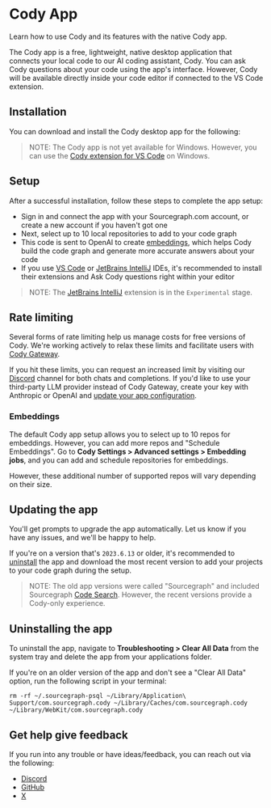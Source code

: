 # Cody App

<p className="subtitle">Learn how to use Cody and its features with the native Cody app.</p>

The Cody app is a free, lightweight, native desktop application that connects your local code to our AI coding assistant, Cody. You can ask Cody questions about your code using the app's interface. However, Cody will be available directly inside your code editor if connected to the VS Code extension.

## Installation

You can download and install the Cody desktop app for the following:

<ProductCards>
	<ProductCard href="https://sourcegraph.com/.api/app/latest?arch=aarch64&target=darwin" imgSrc="https://storage.googleapis.com/sourcegraph-assets/Docs/mac-logo.png" imgAlt="macOS" title="macOS (Apple Silicon)" description="Install Cody app for your Apple Silicon computers. " />
  <ProductCard href="https://sourcegraph.com/.api/app/latest?arch=x86_64&target=darwin" imgSrc="https://storage.googleapis.com/sourcegraph-assets/Docs/mac-logo.png" imgAlt="macOS" title="macOS (Intel)" description="Install Cody app for your Apple Intel-based computers." />
  <ProductCard href="https://sourcegraph.com/.api/app/latest?arch=x86_64&target=linux" imgSrc="https://storage.googleapis.com/sourcegraph-assets/Docs/linux-icon.png" imgAlt="Linux" title="Linux" description="Install Cody app for your Linux-based computers." />

</ProductCards>

> NOTE: The Cody app is not yet available for Windows. However, you can use the [Cody extension for VS Code](/cody/clients/install-vscode) on Windows.

## Setup

After a successful installation, follow these steps to complete the app setup:

- Sign in and connect the app with your Sourcegraph.com account, or create a new account if you haven't got one
- Next, select up to 10 local repositories to add to your code graph
- This code is sent to OpenAI to create [embeddings](/cody/core-concepts/embeddings), which helps Cody build the code graph and generate more accurate answers about your code
- If you use [VS Code](/cody/clients/install-vscode) or [JetBrains IntelliJ](/cody/clients/install-jetbrains) IDEs, it's recommended to install their extensions and Ask Cody questions right within your editor

> NOTE: The [JetBrains IntelliJ](/cody/clients/install-jetbrains) extension is in the `Experimental` stage.

## Rate limiting

Several forms of rate limiting help us manage costs for free versions of Cody. We're working actively to relax these limits and facilitate users with [Cody Gateway](/cody/core-concepts/cody-gateway).

If you hit these limits, you can request an increased limit by visiting our [Discord](https://discord.com/servers/sourcegraph-969688426372825169) channel for both chats and completions. If you'd like to use your third-party LLM provider instead of Cody Gateway, create your key with Anthropic or OpenAI and [update your app configuration](/cody/clients/app/app_configuration).

### Embeddings

The default Cody app setup allows you to select up to 10 repos for embeddings. However, you can add more repos and "Schedule Embeddings". Go to **Cody Settings > Advanced settings > Embedding jobs**, and you can add and schedule repositories for embeddings.

However, these additional number of supported repos will vary depending on their size.

## Updating the app

You'll get prompts to upgrade the app automatically. Let us know if you have any issues, and we'll be happy to help.

If you're on a version that's `2023.6.13` or older, it's recommended to [uninstall](#uninstalling-the-app) the app and download the most recent version to add your projects to your code graph during the setup.

> NOTE: The old app versions were called "Sourcegraph" and included Sourcegraph [Code Search](/code_search). However, the recent versions provide a Cody-only experience.

## Uninstalling the app

To uninstall the app, navigate to **Troubleshooting > Clear All Data** from the system tray and delete the app from your applications folder.

If you're on an older version of the app and don't see a "Clear All Data" option, run the following script in your terminal:

```shell
rm -rf ~/.sourcegraph-psql ~/Library/Application\ Support/com.sourcegraph.cody ~/Library/Caches/com.sourcegraph.cody ~/Library/WebKit/com.sourcegraph.cody
```

## Get help give feedback

If you run into any trouble or have ideas/feedback, you can reach out via the following:

- [Discord](https://discord.com/invite/s2qDtYGnAE)
- [GitHub](https://github.com/sourcegraph/app)
- [X](https://twitter.com/sourcegraph)
